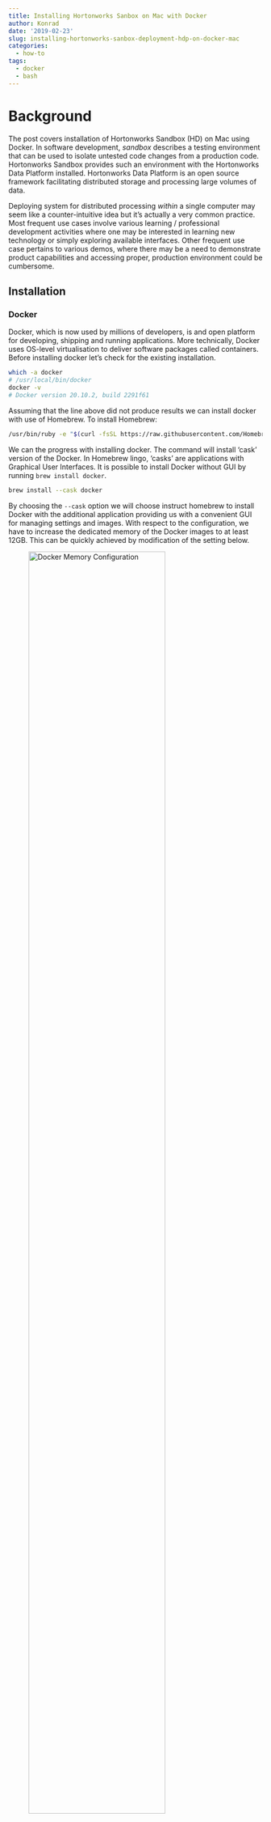 ```yaml
---
title: Installing Hortonworks Sanbox on Mac with Docker
author: Konrad
date: '2019-02-23'
slug: installing-hortonworks-sanbox-deployment-hdp-on-docker-mac
categories:
  - how-to
tags:
  - docker
  - bash
---
```


# Background

The post covers installation of Hortonworks Sandbox (HD) on Mac using Docker. In software development, *sandbox* describes a testing environment that can be used to isolate untested code changes from a production code. Hortonworks Sandbox provides such an environment with the Hortonworks Data Platform installed. Hortonworks Data Platform is an open source framework facilitating distributed storage and processing large volumes of data.

Deploying system for distributed processing *within* a single computer may seem like a counter-intuitive idea but it's actually a very common practice. Most frequent use cases involve various learning / professional development activities where one may be interested in learning new technology or simply exploring available interfaces. Other frequent use case pertains to various demos, where there may be a need to demonstrate product capabilities and accessing proper, production environment could be cumbersome.

## Installation

### Docker

Docker, which is now used by millions of developers, is and open platform for developing, shipping and running applications. More technically, Docker uses OS-level virtualisation to deliver software packages called containers. Before installing docker let's check for the existing installation.

```sh
which -a docker
# /usr/local/bin/docker
docker -v
# Docker version 20.10.2, build 2291f61
```

Assuming that the line above did not produce results we can install docker with use of Homebrew. To install Homebrew:

```sh
/usr/bin/ruby -e "$(curl -fsSL https://raw.githubusercontent.com/Homebrew/install/master/install)"
```

We can the progress with installing docker. The command will install 'cask' version of the Docker. In Homebrew lingo, 'casks' are applications with Graphical User Interfaces. It is possible to install Docker without GUI by running `brew install docker`.

```sh
brew install --cask docker
```

By choosing the `--cask` option we will choose instruct homebrew to install Docker with the additional application providing us with a convenient GUI for managing settings and images. With respect to the configuration, we have to increase the dedicated memory of the Docker images to at least 12GB. This can be quickly achieved by modification of the setting below.

![Docker Memory Configuration](images/DockerConfigMem.png){width=80% height=80%}

### Sanbox

Cloudera maintains installation script, which presently the script can be download from [here](https://www.cloudera.com/downloads/hortonworks-sandbox/hdp.html?utm_source=mktg-tutorial). After downloading the sandbox can be installed using the following command:

```sh
sh --verbose ./docker-deploy-{Version}.sh
```

Where `{Version}` stands for the version of the sandbox we are going to install. After the deployment script finishes successfully, we will be able to notice that the new docker images are now running. That can be checked by running `docker ps` command or by exploring the Docker GUI, as shown below.

![Docker Running Desired Images](images/DockerRunning.png){width=80% height=80%}

It's worth adding that the installed image is rather substantial, exceeding 27GB:

```sh
docker images | grep horton | awk '{ print $1, $7 }'
# hortonworks/sandbox-hdp 27.5GB
# hortonworks/sandbox-proxy 109MB
```

#### Host file

In order to access the Sandbox we have modify the host file^[[The article](https://www.cloudera.com/tutorials/learning-the-ropes-of-the-hdp-sandbox.html) explaining the process in detail is provided by Cloudera.] We can do this using the code below:

```sh
echo '127.0.0.1 sandbox-hdp.hortonworks.com sandbox-hdf.hortonworks.com' | sudo tee -a /private/etc/hosts
```
## Usage 

### Start/Stop

The sandbox can be controlled in a manner similar to other docker images

```sh
docker [start|stop] sandbox-hdp
docker [start|stop] sandbox-proxy
```

### Accessing the sandbox

Following the successful modification of the command above we can start interacting with the box. Opening a ssh connection to the snadbox can be achieved by executing

```sh
ssh maria_dev@sandbox-hdp.hortonworks.com -p 2222
```

The list of pre-configured user accounts and passwords is provided by [Cloudera](https://www.cloudera.com/tutorials/learning-the-ropes-of-the-hdp-sandbox.html).


